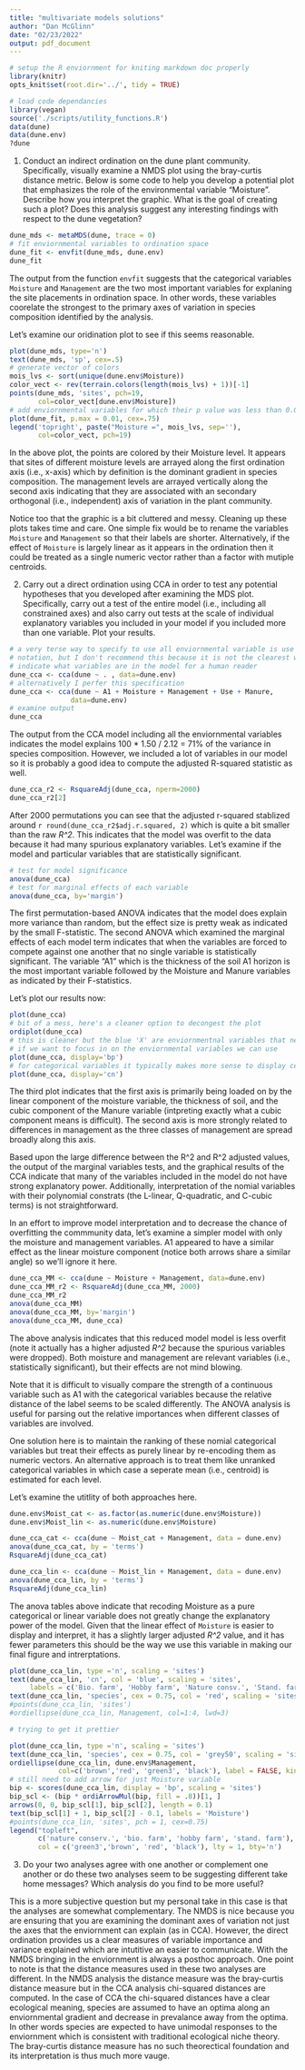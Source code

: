 ```yaml
---
title: "multivariate models solutions"
author: "Dan McGlinn"
date: "02/23/2022"
output: pdf_document
---
```


```r
# setup the R enviornment for kniting markdown doc properly
library(knitr)
opts_knit$set(root.dir='../', tidy = TRUE)
```

```r
# load code dependancies
library(vegan)
source('./scripts/utility_functions.R')
data(dune)
data(dune.env)
?dune
```

1. Conduct an indirect ordination on the dune plant community. Specifically,
visually examine a NMDS plot using the bray-curtis distance metric. Below is 
some code to help you develop a potential plot that emphasizes the role of the
environmental variable "Moisture". Describe how you interpret the
graphic. What is the goal of creating such a plot? Does this analysis suggest
any interesting findings with respect to the dune vegetation?


```r
dune_mds <- metaMDS(dune, trace = 0)
# fit enviornmental variables to ordination space
dune_fit <- envfit(dune_mds, dune.env)
dune_fit
```

The output from the function `envfit` suggests that the categorical variables
`Moisture` and `Management` are the two most important variables for explaning
the site placements in ordination space. In other words, these variables
coorelate the strongest to the primary axes of variation in species composition
identified by the analysis. 

Let's examine our oridination plot to see if this seems reasonable.

```r
plot(dune_mds, type='n')
text(dune_mds, 'sp', cex=.5)
# generate vector of colors 
mois_lvs <- sort(unique(dune.env$Moisture))
color_vect <- rev(terrain.colors(length(mois_lvs) + 1))[-1]
points(dune_mds, 'sites', pch=19, 
       col=color_vect[dune.env$Moisture])
# add enviornmental variables for which their p value was less than 0.01
plot(dune_fit, p.max = 0.01, cex=.75)
legend('topright', paste("Moisture =", mois_lvs, sep=''), 
       col=color_vect, pch=19)
```

In the above plot, the points are colored by their Moisture level. It appears
that sites of different moisture levels are arrayed along the first ordination axis (i.e., x-axis) which by definition is the dominant gradient in species composition.
The management levels are arrayed vertically along the second axis indicating that
they are associated with an secondary orthogonal (i.e., independent) axis of
variation in the plant community.

Notice too that the graphic is a bit cluttered and messy. Cleaning up these
plots takes time and care. One simple fix would be to rename the variables
`Moisture` and `Management` so that their labels are shorter. Alternatively,
if the effect of `Moisture` is largely linear as it appears in the ordination
then it could be treated as a single numeric vector rather than a factor with 
mutiple centroids. 

2. Carry out a direct ordination using CCA in order to test any potential 
hypotheses that you developed after examining the MDS plot. Specifically,
carry out a test of the entire model (i.e., including all constrained axes)
and also carry out tests at the scale of individual explanatory variables
you included in your model if you included more than one variable. Plot your 
results.

```r

# a very terse way to specify to use all enviornmental variable is use the "."
# notation, but I don't recommend this because it is not the clearest way to 
# indicate what variables are in the model for a human reader
dune_cca <- cca(dune ~ . , data=dune.env)
# alternatively I perfer this specification
dune_cca <- cca(dune ~ A1 + Moisture + Management + Use + Manure,
               data=dune.env)
# examine output
dune_cca
```

The output from the CCA model including all the enviornmental variables indicates
the model explains 100 * 1.50 / 2.12 = 71% of the variance in species composition.
However, we included a lot of variables in our model so it is probably a good idea
to compute the adjusted R-squared statistic as well. 

```r
dune_cca_r2 <- RsquareAdj(dune_cca, nperm=2000)
dune_cca_r2[2]
```

After 2000 permutations you can see that the adjusted r-squared stablized around
`r round(dune_cca_r2$adj.r.squared, 2)` which is quite a bit smaller than the
raw *R^2*. This indicates that the model was overfit to the data because it had
many spurious explanatory variables. Let's examine if the model and particular
variables that are statistically significant.

```r
# test for model significance
anova(dune_cca)
# test for marginal effects of each variable
anova(dune_cca, by='margin')
```

The first permutation-based ANOVA indicates that the model does explain more 
variance than random, but the effect size is pretty weak as indicated by the small
F-statistic. The second ANOVA which examined the marginal effects of each 
model term indicates that when the variables are forced to compete against one
another that no single variable is statistically significant. The variable "A1"
which is the thickness of the soil A1 horizon is the most important variable 
followed by the Moisture and Manure variables as indicated by their F-statistics.

Let's plot our results now:

```r
plot(dune_cca)
# bit of a mess, here's a cleaner option to decongest the plot
ordiplot(dune_cca)
# this is cleaner but the blue 'X' are enviornmentnal variables that need labels
# if we want to focus in on the enviornmental variables we can use
plot(dune_cca, display='bp')
# for categorical variables it typically makes more sense to display centroids
plot(dune_cca, display='cn')
```

The third plot indicates that the first axis is primarily being loaded on by the
linear component of the moisture variable, the thickness of soil, and the cubic
component of the Manure variable (intpreting exactly what a cubic component
means is difficult). The second axis is more strongly related to differences in
management as the three classes of management are spread broadly along this
axis.

Based upon the large difference between the R^2 and R^2 adjusted values,
the output of the marginal variables tests, and the graphical results of the 
CCA indicate that many of the variables included in the model do not have 
strong explanatory power. Additionally, interpretation of the nomial variables
with their polynomial constrats (the L-linear, Q-quadratic, and C-cubic terms)
is not straightforward. 

In an effort to improve model interpretation and to decrease the chance of
overfitting the commmunity data, let's examine a simpler model with only the
moisture and management variables. A1 appeared to have a similar effect as the
linear moisture component (notice both arrows share a similar angle) so we'll
ignore it here.

```r
dune_cca_MM <- cca(dune ~ Moisture + Management, data=dune.env)
dune_cca_MM_r2 <- RsquareAdj(dune_cca_MM, 2000)
dune_cca_MM_r2
anova(dune_cca_MM)
anova(dune_cca_MM, by='margin')
anova(dune_cca_MM, dune_cca)
```

The above analysis indicates that this reduced model model is less overfit 
(note it actually has a higher adjusted *R^2* because the spurious variables were
dropped). Both moisture and management are relevant variables (i.e., statistically
significant), but their effects are not mind blowing.  

Note that it is difficult to visually compare the strength of a continuous 
variable such as A1 with the categorical variables because the relative 
distance of the label seems to be scaled differently. The ANOVA analysis is useful
for parsing out the relative importances when different classes of variables
are involved. 

One solution here is to maintain the ranking of these nomial categorical variables
but treat their effects as purely linear by re-encoding them as numeric vectors. 
An alternative approach is to treat them like unranked categorical variables
in which case a seperate mean (i.e., centroid) is estimated for each level. 

Let's examine the utitlity of both approaches here. 

```r
dune.env$Moist_cat <- as.factor(as.numeric(dune.env$Moisture))
dune.env$Moist_lin <- as.numeric(dune.env$Moisture)

dune_cca_cat <- cca(dune ~ Moist_cat + Management, data = dune.env)
anova(dune_cca_cat, by = 'terms')
RsquareAdj(dune_cca_cat)

dune_cca_lin <- cca(dune ~ Moist_lin + Management, data = dune.env)
anova(dune_cca_lin, by = 'terms')
RsquareAdj(dune_cca_lin)
```

The anova tables above indicate that recoding Moisture as a pure categorical or 
linear variable does not greatly change the explanatory power of the model. 
Given that the linear effect of `Moisture` is easier to display and interpret, 
it has a slightly larger adjusted *R^2* value, and it has fewer parameters this
should be the way we use this variable in making our final figure and intrerptations.


```r
plot(dune_cca_lin, type ='n', scaling = 'sites')
text(dune_cca_lin, 'cn', col = 'blue', scaling = 'sites', 
     labels = c('Bio. farm', 'Hobby farm', 'Nature consv.', 'Stand. farm'))
text(dune_cca_lin, 'species', cex = 0.75, col = 'red', scaling = 'sites')
#points(dune_cca_lin, 'sites')
#ordiellipse(dune_cca_lin, Management, col=1:4, lwd=3)

# trying to get it prettier

plot(dune_cca_lin, type ='n', scaling = 'sites')
text(dune_cca_lin, 'species', cex = 0.75, col = 'grey50', scaling = 'sites')
ordiellipse(dune_cca_lin, dune.env$Management,
            col=c('brown','red', 'green3', 'black'), label = FALSE, kind="ehull")
# still need to add arrow for just Moisture variable
bip <- scores(dune_cca_lin, display = 'bp', scaling = 'sites')
bip_scl <- (bip * ordiArrowMul(bip, fill = .8))[1, ] 
arrows(0, 0, bip_scl[1], bip_scl[2], length = 0.1)
text(bip_scl[1] + 1, bip_scl[2] - 0.1, labels = 'Moisture')
#points(dune_cca_lin, 'sites', pch = 1, cex=0.75)
legend("topleft", 
       c('nature conserv.', 'bio. farm', 'hobby farm', 'stand. farm'),
       col = c('green3','brown', 'red', 'black'), lty = 1, bty='n')
```


3. Do your two analyses agree with one another or complement one another or do
these two analyses seem to be suggesting different take home messages? Which
analysis do you find to be more useful?

This is a more subjective question but my personal take in this case is that the 
analyses are somewhat complementary. The NMDS is nice because you are ensuring
that you are examining the dominant axes of variation not just the axes that
the enviornment can explain (as in CCA). However, the direct ordination provides
us a clear measures of variable importance and variance explained which are 
intutitive an easier to communicate. With the NMDS bringing in the enviornment 
is always a posthoc approach.  One point to note is that the distance measures 
used in these two analyses are different. In the NMDS analysis the distance 
measure was the bray-curtis distance measure but in the CCA analysis chi-squared
distances are computed. In the case of CCA the chi-squared distances have a 
clear ecological meaning, species are assumed to have an optima along an 
enviornmental gradient and decrease in prevalance away from the optima. In other
words species are expected to have unimodal responses to the enviornment which
is consistent with traditional ecological niche theory. The bray-curtis distance
measure has no such theorectical foundation and its interpretation is thus much
more vauge. 





